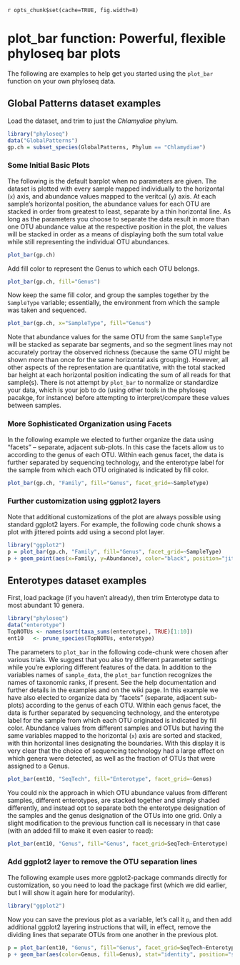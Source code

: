 `r opts_chunk$set(cache=TRUE, fig.width=8)`
<link href="http://kevinburke.bitbucket.org/markdowncss/markdown.css" rel="stylesheet"></link>

plot_bar function: Powerful, flexible phyloseq bar plots
========================================================
The following are examples to help get you started using the `plot_bar` function on your own phyloseq data.

## Global Patterns dataset examples

Load the dataset, and trim to just the *Chlamydiae* phylum.

```r
library("phyloseq")
data("GlobalPatterns")
gp.ch = subset_species(GlobalPatterns, Phylum == "Chlamydiae")
```

### Some Initial Basic Plots
The following is the default barplot when no parameters are given. The dataset is plotted with every sample mapped individually to the horizontal (`x`) axis, and abundance values mapped to the veritcal (`y`) axis. At each sample's horizontal position, the abundance values for each OTU are stacked in order from greatest to least, separate by a thin horizontal line. As long as the parameters you choose to separate the data result in more than one OTU abundance value at the respective position in the plot, the values will be stacked in order as a means of displaying both the sum total value while still representing the individual OTU abundances.

```r
plot_bar(gp.ch)
```

Add fill color to represent the Genus to which each OTU belongs.

```r
plot_bar(gp.ch, fill="Genus")
```

Now keep the same fill color, and group the samples together by the `SampleType` variable; essentially, the environment from which the sample was taken and sequenced. 
```r
plot_bar(gp.ch, x="SampleType", fill="Genus")
```
Note that abundance values for the same OTU from the same `SampleType` will be stacked as separate bar segments, and so the segment lines may not accurately portray the observed richness (because the same OTU might be shown more than once for the same horizontal axis grouping). However, all other aspects of the representation are quantitative, with the total stacked bar height at each horizontal position indicating the sum of all reads for that sample(s). There is not attempt by `plot_bar` to normalize or standardize your data, which is your job to do (using other tools in the phyloseq pacakge, for instance) before attempting to interpret/compare these values between samples.

### More Sophisticated Organization using Facets
In the following example we elected to further organize the data using "facets"  -- separate, adjacent sub-plots. In this case the facets allow us to according to the genus of each OTU. Within each genus facet, the data is further separated by sequencing technology, and the enterotype label for the sample from which each OTU originated is indicated by fill color.

```r
plot_bar(gp.ch, "Family", fill="Genus", facet_grid=~SampleType)
```


### Further customization using ggplot2 layers

Note that additional customizations of the plot are always possible using standard ggplot2 layers. For example, the following code chunk shows a plot with jittered points add using a second plot layer. 
```r
library("ggplot2")
p = plot_bar(gp.ch, "Family", fill="Genus", facet_grid=~SampleType)
p + geom_point(aes(x=Family, y=Abundance), color="black", position="jitter", size=3)
```



## Enterotypes dataset examples

First, load package (if you haven't already), then trim Enterotype data to most abundant 10 genera.

```r
library("phyloseq")
data("enterotype")
TopNOTUs <- names(sort(taxa_sums(enterotype), TRUE)[1:10])
ent10   <- prune_species(TopNOTUs, enterotype)
```

The parameters to `plot_bar` in the following code-chunk were chosen after various trials. We suggest that you also try different parameter settings while you're exploring different features of the data. In addition to the variables names of `sample_data`, the `plot_bar` function recognizes the names of taxonomic ranks, if present. See the help documentation and further details in the examples and on the wiki page. In this example we have also elected to organize data by "facets" (separate, adjacent sub-plots) according to the genus of each OTU. Within each genus facet, the data is further separated by sequencing technology, and the enterotype label for the sample from which each OTU originated is indicated by fill color. Abundance values from different samples and OTUs but having the same variables mapped to the horizontal (`x`) axis are sorted and stacked, with thin horizontal lines designating the boundaries. With this display it is very clear that the choice of sequencing technology had a large effect on which genera were detected, as well as the fraction of OTUs that were assigned to a Genus.

```r
plot_bar(ent10, "SeqTech", fill="Enterotype", facet_grid=~Genus)
```

You could nix the approach in which OTU abundance values from different samples, different enterotypes, are stacked together and simply shaded differently, and instead opt to separate both the enterotype designation of the samples and the genus designation of the OTUs into one grid. Only a slight modification to the previous function call is necessary in that case (with an added fill to make it even easier to read):

```r
plot_bar(ent10, "Genus", fill="Genus", facet_grid=SeqTech~Enterotype)
```


### Add ggplot2 layer to remove the OTU separation lines

The following example uses more ggplot2-package commands directly for customization, so you need to load the package first (which we did earlier, but I will show it again here for modularity).

```r
library("ggplot2")
```

Now you can save the previous plot as a variable, let's call it `p`, and then add additional ggplot2 layering instructions that will, in effect, remove the dividing lines that separate OTUs from one another in the previous plot. 

```r
p = plot_bar(ent10, "Genus", fill="Genus", facet_grid=SeqTech~Enterotype)
p + geom_bar(aes(color=Genus, fill=Genus), stat="identity", position="stack")
```


